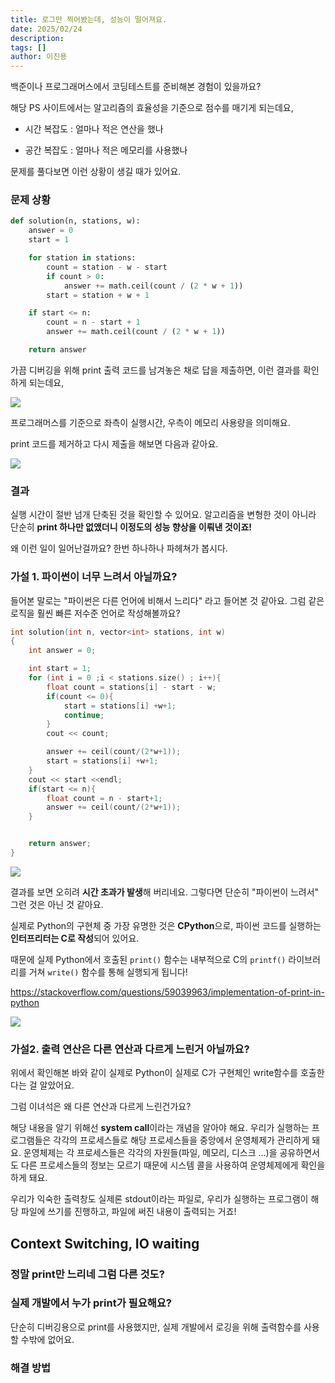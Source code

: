 ```yaml
---
title: 로그만 찍어봤는데, 성능이 떨어져요.
date: 2025/02/24
description:
tags: []
author: 이진용
---
```


백준이나 프로그래머스에서 코딩테스트를 준비해본 경험이 있을까요?

해당 PS 사이트에서는 알고리즘의 효율성을 기준으로 점수를 매기게 되는데요,

- 시간 복잡도 : 얼마나 적은 연산을 했나

- 공간 복잡도 : 얼마나 적은 메모리를 사용했나

문제를 풀다보면 이런 상황이 생길 때가 있어요.

### 문제 상황

```python
def solution(n, stations, w):
    answer = 0
    start = 1

    for station in stations:
        count = station - w - start
        if count > 0:
            answer += math.ceil(count / (2 * w + 1))
        start = station + w + 1

    if start <= n:
        count = n - start + 1
        answer += math.ceil(count / (2 * w + 1))

    return answer

```

가끔 디버깅을 위해 print 출력 코드를 남겨놓은 채로 답을 제출하면, 이런 결과를 확인하게 되는데요,

![](/posts/2/Pasted_image_20250225001323.png)

프로그래머스를 기준으로 좌측이 실행시간, 우측이 메모리 사용량을 의미해요.

print 코드를 제거하고 다시 제출을 해보면 다음과 같아요.

![](/posts/2/Pasted_image_20250225001339.png)

### 결과

실행 시간이 절반 넘개 단축된 것을 확인할 수 있어요. 알고리즘을 변형한 것이 아니라 단순히 **print 하나만 없앴더니 이정도의 성능 향상을 이뤄낸 것이죠!**

왜 이런 일이 일어난걸까요? 한번 하나하나 파헤쳐가 봅시다.

### 가설 1. 파이썬이 너무 느려서 아닐까요?

들어본 말로는 "파이썬은 다른 언어에 비해서 느리다" 라고 들어본 것 같아요.
그럼 같은 로직을 훨씬 빠른 저수준 언어로 작성해볼까요?

```c++
int solution(int n, vector<int> stations, int w)
{
    int answer = 0;

    int start = 1;
    for (int i = 0 ;i < stations.size() ; i++){
        float count = stations[i] - start - w;
        if(count <= 0){
            start = stations[i] +w+1;
            continue;
        }
        cout << count;

        answer += ceil(count/(2*w+1));
        start = stations[i] +w+1;
    }
    cout << start <<endl;
    if(start <= n){
        float count = n - start+1;
        answer += ceil(count/(2*w+1));
    }


    return answer;
}

```

![](/posts/2/Pasted_image_20250225002403.png)

결과를 보면 오히려 **시간 초과가 발생**해 버리네요. 그렇다면 단순히 "파이썬이 느려서" 그런 것은 아닌 것 같아요.

실제로 Python의 구현체 중 가장 유명한 것은 **CPython**으로, 파이썬 코드를 실행하는 **인터프리터는 C로 작성**되어 있어요.

때문에 실제 Python에서 호출된 `print()` 함수는 내부적으로 C의 `printf()` 라이브러리를 거쳐 `write()` 함수를 통해 실행되게 됩니다!

https://stackoverflow.com/questions/59039963/implementation-of-print-in-python

![](/posts/2/Pasted_image_20250225003146.png)

### 가설2. 출력 연산은 다른 연산과 다르게 느린거 아닐까요?

위에서 확인해본 바와 같이 실제로 Python이 실제로 C가 구현체인 write함수를 호출한다는 걸 알았어요.

그럼 이녀석은 왜 다른 연산과 다르게 느린건가요?

해당 내용을 알기 위해선 **system call**이라는 개념을 알아야 해요.
우리가 실행하는 프로그램들은 각각의 프로세스들로 해당 프로세스들을 중앙에서 운영체제가 관리하게 돼요. 운영체제는 각 프로세스들은 각각의 자원들(파일, 메모리, 디스크 ...)을 공유하면서도 다른 프로세스들의 정보는 모르기 때문에 시스템 콜을 사용하여 운영체제에게 확인을 하게 돼요.

우리가 익숙한 출력창도 실제론 stdout이라는 파일로, 우리가 실행하는 프로그램이 해당 파일에 쓰기를 진행하고, 파일에 써진 내용이 출력되는 거죠!

## Context Switching, IO waiting

### 정말 print만 느리네 그럼 다른 것도?

### 실제 개발에서 누가 print가 필요해요?

단순히 디버깅용으로 print를 사용했지만, 실제 개발에서 로깅을 위해 출력함수를 사용할 수밖에 없어요.

### 해결 방법
